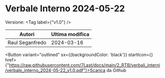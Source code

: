 

# Verbale Interno 2024-05-22

Versione: <Tag label={"v1.0"} />



|     Autori    |Ultima modifica|
|---------------|---------------|
|Raul Seganfredo|   2024-03-16  |

<Button variant="outlined" sx={{backgroundColor: 'black'}} startIcon={<GithubIcon />} href={"https://raw.githubusercontent.com/7Last/docs/main/2_RTB/verbali_interni/verbale_interno_2024-05-22_v1.0.pdf"}>Scarica da Github</Button>